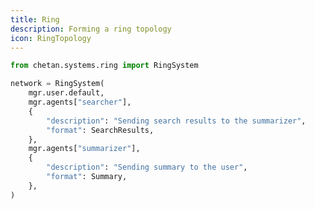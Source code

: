 ```yaml
---
title: Ring
description: Forming a ring topology
icon: RingTopology
---
```


```python
from chetan.systems.ring import RingSystem

network = RingSystem(
    mgr.user.default,
    mgr.agents["searcher"],
    {
        "description": "Sending search results to the summarizer",
        "format": SearchResults,
    },
    mgr.agents["summarizer"],
    {
        "description": "Sending summary to the user",
        "format": Summary,
    },
)
```